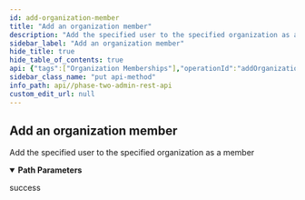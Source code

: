 ```yaml
---
id: add-organization-member
title: "Add an organization member"
description: "Add the specified user to the specified organization as a member"
sidebar_label: "Add an organization member"
hide_title: true
hide_table_of_contents: true
api: {"tags":["Organization Memberships"],"operationId":"addOrganizationMember","description":"Add the specified user to the specified organization as a member","responses":{"201":{"description":"success"}},"parameters":[{"in":"path","name":"realm","description":"realm name (not id!)","required":true,"schema":{"type":"string"},"style":"simple"},{"in":"path","name":"orgId","description":"organization id","required":true,"schema":{"type":"string"},"style":"simple"},{"in":"path","name":"userId","description":"user id","required":true,"schema":{"type":"string"},"style":"simple"}],"method":"put","path":"/{realm}/orgs/{orgId}/members/{userId}","servers":[{"url":"{protocol}://{host}{port}{relativePath}/realms","variables":{"host":{"enum":["app.phasetwo.io","localhost"],"default":"app.phasetwo.io","description":"API host"},"port":{"enum":["","8081"],"default":"","description":"API port"},"relativePath":{"enum":["","/auth"],"default":"","description":"Relative path"},"protocol":{"enum":["http","https"],"default":"https"}}}],"security":[{"access_token":[]}],"securitySchemes":{"access_token":{"type":"http","scheme":"bearer","bearerFormat":""}},"info":{"title":"Phase Two Admin REST API","description":"This is a REST API reference for the Phase Two Keycloak custom resources. These are extensions to the standard [Keycloak Admin REST API](https://www.keycloak.org/docs-api/17.0/rest-api/index.html).\n\n### Base URI format\nPaths specified in the documentation are relative to the the base URI.\n- Format: `https://<host>:<port>/auth/realms`\n- Example: `https://app.phasetwo.io/auth/realms`\n\n### Authentication\nAuthentication is achieved by using the `Authentication: Bearer <token>` header in all requests. This is either the access token received from a normal authentication, or by a request directly to the OpenID Connect token endpoint.\n\nIt is recommended that you use a Keycloak Admin Client, such as [this one for Javascript](https://github.com/keycloak/keycloak-nodejs-admin-client), as they take care of authentication, getting an access token, and refreshing it when it expires.\n\n#### Client credentials grant example\n```\nPOST /auth/realms/test-realm/protocol/openid-connect/token\nHost: app.phasetwo.io\nAccept: application/json\nContent-type: application/x-www-form-urlencoded\n\ngrant_type=client_credentials&client_id=admin-cli&client_secret=fd649804-3a74-4d69-acaa-8f065c6b7da1\n```\n\n#### Password grant example\n```\nPOST /auth/realms/test-realm/protocol/openid-connect/token\nHost: app.phasetwo.io\nAccept: application/json\nContent-type: application/x-www-form-urlencoded\n\ngrant_type=password&username=uname@foo.com&password=pwd123AZY&client_id=admin-cli\n```\n\n### SDKs\nModern API libraries are available for several common languages. These are available as open source at the links below, or you can choose to generate your own using our [OpenAPI spec file](https://raw.githubusercontent.com/p2-inc/phasetwo-docs/main/openapi.yaml).\n\n| Language | Library |\n| --- | --- |\n| Java (and other JVM langs) | https://github.com/p2-inc/phasetwo-java |\n| JavaScript/TypeScript | https://github.com/p2-inc/phasetwo-js |\n| Python | https://github.com/p2-inc/phasetwo-python |\n","version":"v1"},"postman":{"name":"Add an organization member","description":{"content":"Add the specified user to the specified organization as a member","type":"text/plain"},"url":{"path":[":realm","orgs",":orgId","members",":userId"],"host":["{{baseUrl}}"],"query":[],"variable":[{"disabled":false,"description":{"content":"(Required) realm name (not id!)","type":"text/plain"},"type":"any","value":"","key":"realm"},{"disabled":false,"description":{"content":"(Required) organization id","type":"text/plain"},"type":"any","value":"","key":"orgId"},{"disabled":false,"description":{"content":"(Required) user id","type":"text/plain"},"type":"any","value":"","key":"userId"}]},"method":"PUT"}}
sidebar_class_name: "put api-method"
info_path: api//phase-two-admin-rest-api
custom_edit_url: null
---
```



## Add an organization member



Add the specified user to the specified organization as a member

<details style={{"marginBottom":"1rem"}} data-collapsed={false} open={true}><summary style={{}}><strong>Path Parameters</strong></summary><div><ul><ParamsItem className={"paramsItem"} param={{"in":"path","name":"realm","description":"realm name (not id!)","required":true,"schema":{"type":"string"},"style":"simple"}}></ParamsItem><ParamsItem className={"paramsItem"} param={{"in":"path","name":"orgId","description":"organization id","required":true,"schema":{"type":"string"},"style":"simple"}}></ParamsItem><ParamsItem className={"paramsItem"} param={{"in":"path","name":"userId","description":"user id","required":true,"schema":{"type":"string"},"style":"simple"}}></ParamsItem></ul></div></details><div><ApiTabs><TabItem label={"201"} value={"201"}><div>

success

</div><div></div></TabItem></ApiTabs></div>
      